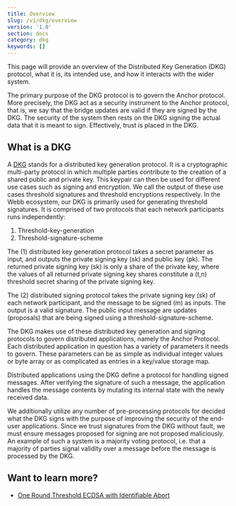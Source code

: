 ```yaml
---
title: Overview
slug: /v1/dkg/overview
version: '1.0'
section: docs
category: dkg
keywords: []
---
```



This page will provide an overview of the Distributed Key Generation (DKG) protocol, what it is,
its intended use, and how it interacts with the wider system.

The primary purpose of the DKG protocol is to govern the Anchor protocol. More precisely, the DKG
act as a security instrument to the Anchor protocol, that is, we say that the bridge updates are
valid if they are signed by the DKG. The security of the system then rests on the DKG signing the
actual data that it is meant to sign. Effectively, trust is placed in the DKG.

## What is a DKG

A [DKG](https://en.wikipedia.org/wiki/Distributed_key_generation) stands for a distributed key
generation protocol. It is a cryptographic multi-party protocol in which multiple parties
contribute to the creation of a shared public and private key. This keypair can then be used
for different use cases such as signing and encryption. We call the output of these use cases
threshold signatures and threshold encryptions respectively. In the Webb ecosystem, our DKG is
primarily used for generating threshold signatures. It is comprised of two protocols that each
network participants runs independently:

1. Threshold-key-generation
2. Threshold-signature-scheme

The (1) distributed key generation protocol takes a secret parameter as input, and outputs the
private signing key (sk) and public key (pk). The returned private signing key (sk) is only a
share of the private key, where the values of all returned private signing key shares constitute
a (t,n) threshold secret sharing of the private signing key.

<KeygenImg />

The (2) distributed signing protocol takes the private signing key (sk) of each network participant,
and the message to be signed (m) as inputs. The output is a valid signature. The public input message
are updates (proposals) that are being signed using a threshold-signature-scheme.

<SigningImg />

The DKG makes use of these distributed key generation and signing protocols to govern distributed applications,
namely the Anchor Protocol. Each distributed application in question has a variety of parameters it needs to
govern. These parameters can be as simple as individual integer values or byte array or as complicated as
entries in a key/value storage map.

Distributed applications using the DKG define a protocol for handling signed messages. After verifying the
signature of such a message, the application handles the message contents by mutating its internal state
with the newly received data.

We additionally utilize any number of pre-processing protocols for decided what the DKG signs with the
purpose of improving the security of the end-user applications. Since we trust signatures from the DKG
without fault, we must ensure messages proposed for signing are not proposed maliciously. An example of
such a system is a majority voting protocol, i.e. that a majority of parties signal validity over a
message before the message is processed by the DKG.

## Want to learn more?

- [One Round Threshold ECDSA with Identifiable Abort](https://eprint.iacr.org/2020/540.pdf)
